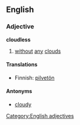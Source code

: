 ==English==
===Adjective===
'''cloudless'''

#[[without]] [[any]] [[cloud]]s

====Translations====

*Finnish: [[pilvetön]]

====Antonyms====
*[[cloudy]]
[[Category:English adjectives]]